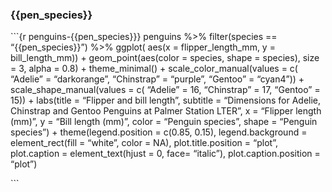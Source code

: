 
### {{pen_species}}

```{r penguins-{{pen_species}}}
penguins %>%
  filter(species == "{{pen_species}}") %>%
  ggplot(
    aes(x = flipper_length_mm,
    y = bill_length_mm)) +
  geom_point(aes(color = species,
                 shape = species),
             size = 3,
             alpha = 0.8) +
  theme_minimal() +
  scale_color_manual(values = c(
                      "Adelie" = "darkorange", 
                      "Chinstrap" = "purple", 
                      "Gentoo" = "cyan4")) +
  scale_shape_manual(values = c(
                      "Adelie" = 16,
                      "Chinstrap" = 17,
                      "Gentoo" = 15)) +
  labs(title = "Flipper and bill length",
       subtitle = "Dimensions for Adelie, Chinstrap and Gentoo Penguins at Palmer Station LTER",
       x = "Flipper length (mm)",
       y = "Bill length (mm)",
       color = "Penguin species",
       shape = "Penguin species") +
  theme(legend.position = c(0.85, 0.15),
        legend.background = element_rect(fill = "white", color = NA),
        plot.title.position = "plot",
        plot.caption = element_text(hjust = 0, face= "italic"),
        plot.caption.position = "plot")

```
